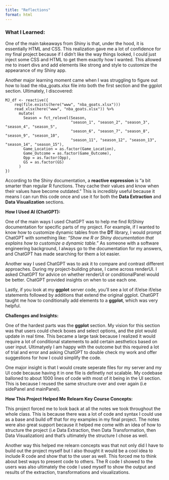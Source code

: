 ```yaml
---
title: "Reflections"
format: html
---
```


### **What I Learned:**

One of the main takeaways from Shiny is that, under the hood, it is essentially HTML and CSS. This realization gave me a lot of confidence for my final project because if I didn’t like the way things looked, I could just inject some CSS and HTML to get them exactly how I wanted. This allowed me to insert divs and add elements like strong and style to customize the appearance of my Shiny app.

Another major learning moment came when I was struggling to figure out how to load the nba_goats.xlsx file into both the first section and the ggplot section. Ultimately, I discovered:

```         
MJ_df <- reactive({
    req(file.exists(here("www", "nba_goats.xlsx")))
    read_xlsx(here("www", "nba_goats.xlsx")) %>%
      mutate(
        Season = fct_relevel(Season, 
                             "season_1", "season_2", "season_3", "season_4", "season_5", 
                             "season_6", "season_7", "season_8", "season_9", "season_10",
                             "season_11", "season_12", "season_13", "season_14", "season_15"),
        Game_Location = as.factor(Game_Location),
        Game_Outcome = as.factor(Game_Outcome),
        Opp = as.factor(Opp),
        GS = as.factor(GS)
      )
})
```

According to the Shiny documentation, a **reactive expression** is “a bit smarter than regular R functions. They cache their values and know when their values have become outdated.” This is incredibly useful because it means I can run this code once and use it for both the **Data Extraction** and **Data Visualization** sections.

**How I Used AI (ChatGPT):**

One of the main ways I used ChatGPT was to help me find R/Shiny documentation for specific parts of my project. For example, if I wanted to know how to customize dynamic tables from the **DT** library, I would prompt ChatGPT with something like: *“Show me R or Shiny documentation that explains how to customize a dynamic table.”* As someone with a software engineering background, I always go to the documentation for my answers, and ChatGPT has made searching for them a lot easier.

Another way I used ChatGPT was to ask it to compare and contrast different approaches. During my project-building phase, I came across renderUI. I asked ChatGPT for advice on whether renderUI or conditionalPanel would be better. ChatGPT provided insights on when to use each one.

Lastly, if you look at my **ggplot** server code, you’ll see a lot of if/else if/else statements followed by additions that extend the original ggplot. ChatGPT taught me how to conditionally add elements to a **ggplot**, which was very helpful.

**Challenges and Insights:**

One of the hardest parts was the **ggplot** section. My vision for this section was that users could check boxes and select options, and the plot would update in real time. This became a large task because I realized it would require a lot of conditional statements to add certain aesthetics based on user input. Ultimatyely I am happy with the outcome but this required a lot of trial and error and asking ChatGPT to double check my work and offer suggestions for how I could simplify the code.

One major insight is that I would create seperate files for my server and my UI code because having it in one file is definetly not scalable. My codebase balloned to about 1000 lines of code with most of it being in the UI section. This is because I reused the same structure over and over again (i.e sidePanel and mainPanel).

**How This Project Helped Me Relearn Key Course Concepts:**

This project forced me to look back at all the notes we took throughout the whole class. This is because there was a lot of code and syntax I could use as a base and build off that for my examples in my final project. The notes were also great support because it helped me come with an idea of how to structure the project (i.e Data Extraction, then Data Transformation, then Data Visualization) and that's ultimately the structure I chose as well.

Another way this helped me relearn concepts was that not only did I have to build out the project myself but I also thought it would be a cool idea to include R code and show that to the user as well. This forced me to think about best ways to present code to others. The R code I showed to the users was also ultimately the code I used myself to show the output and results of the extraction, transformations and visualizations.
